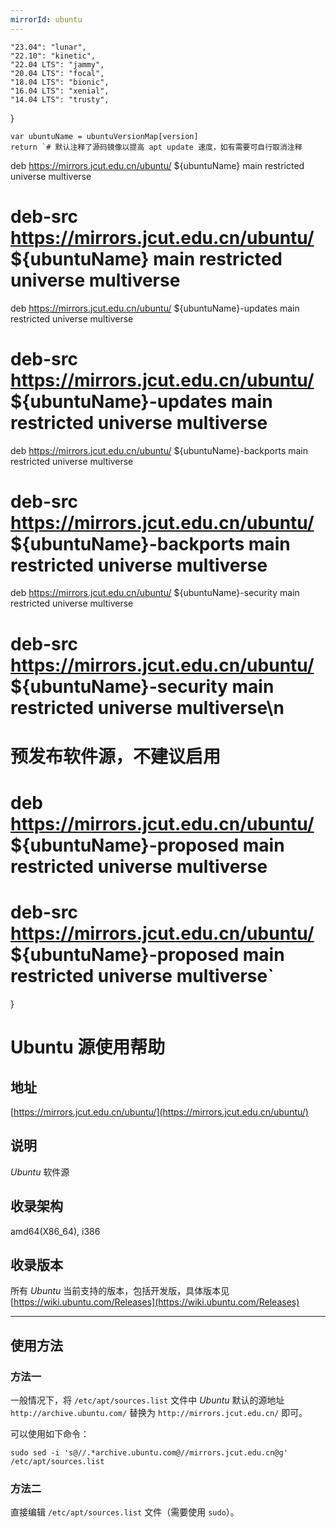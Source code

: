 ```yaml
---
mirrorId: ubuntu
---
```



    "23.04": "lunar",
    "22.10": "kinetic",
    "22.04 LTS": "jammy",
    "20.04 LTS": "focal",
    "18.04 LTS": "bionic",
    "16.04 LTS": "xenial",
    "14.04 LTS": "trusty",
}

    var ubuntuName = ubuntuVersionMap[version]
    return `# 默认注释了源码镜像以提高 apt update 速度，如有需要可自行取消注释
deb https://mirrors.jcut.edu.cn/ubuntu/ ${ubuntuName} main restricted universe multiverse
# deb-src https://mirrors.jcut.edu.cn/ubuntu/ ${ubuntuName} main restricted universe multiverse
deb https://mirrors.jcut.edu.cn/ubuntu/ ${ubuntuName}-updates main restricted universe multiverse
# deb-src https://mirrors.jcut.edu.cn/ubuntu/ ${ubuntuName}-updates main restricted universe multiverse
deb https://mirrors.jcut.edu.cn/ubuntu/ ${ubuntuName}-backports main restricted universe multiverse
# deb-src https://mirrors.jcut.edu.cn/ubuntu/ ${ubuntuName}-backports main restricted universe multiverse
deb https://mirrors.jcut.edu.cn/ubuntu/ ${ubuntuName}-security main restricted universe multiverse
# deb-src https://mirrors.jcut.edu.cn/ubuntu/ ${ubuntuName}-security main restricted universe multiverse\n
# 预发布软件源，不建议启用
# deb https://mirrors.jcut.edu.cn/ubuntu/ ${ubuntuName}-proposed main restricted universe multiverse
# deb-src https://mirrors.jcut.edu.cn/ubuntu/ ${ubuntuName}-proposed main restricted universe multiverse`
}


# Ubuntu 源使用帮助

## 地址

[https://mirrors.jcut.edu.cn/ubuntu/](https://mirrors.jcut.edu.cn/ubuntu/)

## 说明

*Ubuntu* 软件源

## 收录架构

amd64(X86_64), i386

## 收录版本

所有 *Ubuntu* 当前支持的版本，包括开发版，具体版本见 [https://wiki.ubuntu.com/Releases](https://wiki.ubuntu.com/Releases)

---

## 使用方法

### 方法一

一般情况下，将 `/etc/apt/sources.list` 文件中 *Ubuntu* 默认的源地址 `http://archive.ubuntu.com/` 替换为 `http://mirrors.jcut.edu.cn/` 即可。

可以使用如下命令：

```shell
sudo sed -i 's@//.*archive.ubuntu.com@//mirrors.jcut.edu.cn@g' /etc/apt/sources.list
```

### 方法二

直接编辑 `/etc/apt/sources.list` 文件（需要使用 `sudo`）。

<ConfigGenerator promptString="请选择您的 Ubuntu 版本：" versionList={Object.keys(ubuntuVersionMap)} defaultVersion={defaultVersion} configGen={GenUbuntuConfig} language="bash" />
